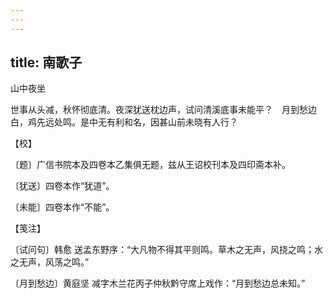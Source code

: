 ```yaml
---
---
---
```

title: 南歌子
---



山中夜坐





世事从头减，秋怀彻底清。夜深犹送枕边声，试问清溪底事未能平？　月到愁边白，鸡先远处鸣。是中无有利和名，因甚山前未晓有人行？





【校】


〔题〕广信书院本及四卷本乙集俱无题，兹从王诏校刊本及四印斋本补。

〔犹送〕四卷本作“犹道”。

〔未能〕四卷本作“不能”。





【笺注】


〔试问句〕韩愈 送孟东野序：“大凡物不得其平则鸣。草木之无声，风挠之鸣；水之无声，风荡之鸣。”

〔月到愁边〕黄庭坚 减字木兰花丙子仲秋黔守席上戏作：“月到愁边总未知。”